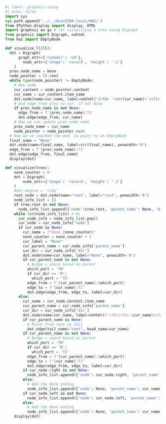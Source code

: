 ::: {.hidden}

```python
#| label: graphviz-setup
#| echo: false
import sys
sys.path.append('../../dsan5500-local/HW2/')
from IPython.display import display, HTML
import graphviz as gv # for visualizing a tree using Digraph
from graphviz import Digraph, nohtml
from hw2 import EmptyNode

def visualize_ll(ll):
  dot = Digraph(
      graph_attr={'rankdir': 'LR'},
        node_attr={'shape': 'record', 'height': '.1'}
    )
  prev_node_name = None
  node_pointer = ll.root
  while type(node_pointer) != EmptyNode:
    # New node
    cur_content = node_pointer.content
    cur_name = cur_content.item_name
    dot.node(name=cur_name, label=nohtml('{<f0> '+str(cur_name)+'|<f1>}'))
    # And edge from prev to cur, if not None
    if prev_node_name is not None:
      edge_from = f'{prev_node_name}:f1'
      dot.edge(edge_from, cur_name)
    # Now we can update prev_node_name
    prev_node_name = cur_name
    node_pointer = node_pointer.next
  # Now we've reached the end, so point to an EmptyNode
  final_name = "None"
  dot.node(name=final_name, label=str(final_name), penwidth='0')
  edge_from = f'{prev_node_name}:f1'
  dot.edge(edge_from, final_name)
  display(dot)

def visualize(tree):
    none_counter = 0
    dot = Digraph(
        node_attr={'shape': 'record', 'height': '.1'}
    )
    #dot.engine = 'sfdp'
    root_node = dot.node(name="root", label="root", penwidth='0')
    node_info_list = []
    if tree.root is not None:
      node_info_list.append({'node':tree.root, 'parent_name': None, 'dir': None})
    while len(node_info_list) > 0:
      cur_node_info = node_info_list.pop()
      cur_node = cur_node_info['node']
      if cur_node is None:
        cur_name = f"None_{none_counter}"
        none_counter = none_counter + 1
        cur_label = "None"
        cur_parent_name = cur_node_info['parent_name']
        cur_dir = cur_node_info['dir']
        dot.node(name=cur_name, label="None", penwidth='0')
        if cur_parent_name is not None:
          # Nudge x coord based on parent
          which_port = 'f0'
          if cur_dir == 'R':
            which_port = 'f2'
          edge_from = f'{cur_parent_name}:{which_port}'
          edge_to = f'{cur_name}:f1'
          dot.edge(edge_from, edge_to, label=cur_dir)
      else:
        cur_name = cur_node.content.item_name
        cur_parent_name = cur_node_info['parent_name']
        cur_dir = cur_node_info['dir']
        dot.node(name=cur_name, label=nohtml(f'<f0>|<f1> {cur_name}|<f2>'))
        if cur_parent_name is None:
          # Point from root to this
          dot.edge(tail_name="root", head_name=cur_name)
        if cur_parent_name is not None:
          # Nudge x coord based on parent
          which_port = 'f0'
          if cur_dir == 'R':
            which_port = 'f2'
          edge_from = f'{cur_parent_name}:{which_port}'
          edge_to = f'{cur_name}:f1'
          dot.edge(edge_from, edge_to, label=cur_dir)
        if cur_node.right is not None:
          node_info_list.append({'node': cur_node.right, 'parent_name': cur_name, 'dir': 'R'})
        else:
          # Add the None ending
          node_info_list.append({'node': None, 'parent_name': cur_name, 'dir': 'R'})
        if cur_node.left is not None:
          node_info_list.append({'node': cur_node.left, 'parent_name': cur_name, 'dir': 'L'})
        else:
          # Add the None ending
          node_info_list.append({'node': None, 'parent_name': cur_name, 'dir': 'L'})
    display(dot)
```

:::

